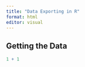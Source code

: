 ```yaml
---
title: "Data Exporting in R"
format: html
editor: visual
---
```


## Getting the Data


```r
1 + 1
```

